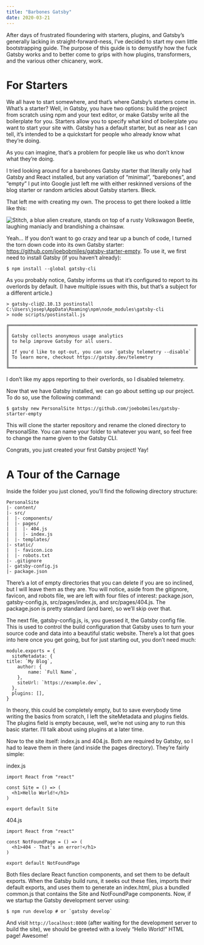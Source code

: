 ```yaml
---
title: "Barbones Gatsby"
date: 2020-03-21
---
```


After days of frustrated floundering with starters, plugins, and Gatsby’s
generally lacking in straight-forward-ness, I’ve decided to start my own
little bootstrapping guide. The purpose of this guide is to demystify how the
fuck Gatsby works and to better come to grips with how plugins, transformers,
and the various other chicanery, work.

# For Starters

We all have to start somewhere, and that’s where Gatsby’s starters come in.
What’s a starter? Well, in Gatsby, you have two options: build the project
from scratch using npm and your text editor, or make Gatsby write all the
boilerplate for you. Starters allow you to specify what kind of boilerplate
you want to start your site with. Gatsby has a default starter, but as near
as I can tell, it’s intended to be a quickstart for people who already know
what they’re doing.

As you can imagine, that’s a problem for people like us who don’t know what
they’re doing.

I tried looking around for a barebones Gatsby starter that literally only had
Gatsby and React installed, but any variation of “minimal”, “barebones”, and
“empty” I put into Google just left me with either reskinned versions of the
blog starter or random articles about Gatsby starters. Bleck.

That left me with creating my own. The process to get there looked a little
like this:

<img title="Oh good, my puppy found the chainsaw"
     alt="Stitch, a blue alien creature, stands on top of a rusty Volkswagon Beetle, laughing maniacly and brandishing a chainsaw."
     src="./StitchWithChainsaw.gif" />

Yeah… If you don’t want to go crazy and tear up a bunch of code, I turned the
torn down code into its own Gatsby starter:
https://github.com/joebobmiles/gatsby-starter-empty. To use it, we first need
to install Gatsby (if you haven’t already):

```
$ npm install --global gatsby-cli
```

As you probably notice, Gatsby informs us that it’s configured to report to
its overlords by default. (I have multiple issues with this, but that’s a
subject for a different article.)

```
> gatsby-cli@2.10.13 postinstall C:\Users\josep\AppData\Roaming\npm\node_modules\gatsby-cli
> node scripts/postinstall.js

╔════════════════════════════════════════════════════════════════════════╗
║                                                                    ║
║ Gatsby collects anonymous usage analytics                          ║
║ to help improve Gatsby for all users.                              ║
║                                                                    ║
║ If you'd like to opt-out, you can use `gatsby telemetry --disable` ║
║ To learn more, checkout https://gatsby.dev/telemetry               ║
║                                                                    ║
╚════════════════════════════════════════════════════════════════════════╝
```

I don’t like my apps reporting to their overlords, so I disabled telemetry.

Now that we have Gatsby installed, we can go about setting up our project. To
do so, use the following command:

```
$ gatsby new PersonalSite https://github.com/joebobmiles/gatsby-starter-empty
```

This will clone the starter repository and rename the cloned directory to
PersonalSite. You can name your folder to whatever you want, so feel free to
change the name given to the Gatsby CLI.

Congrats, you just created your first Gatsby project! Yay!

# A Tour of the Carnage

Inside the folder you just cloned, you’ll find the following directory
structure:

```
PersonalSite
|- content/
|- src/
|  |- components/
|  |- pages/
|  |  |- 404.js
|  |  |- index.js
|  |- templates/
|- static/
|  |- favicon.ico
|  |- robots.txt
|- .gitignore
|- gatsby-config.js
|- package.json
```

There’s a lot of empty directories that you can delete if you are so
inclined, but I will leave them as they are. You will notice, aside from the
gitignore, favicon, and robots file, we are left with four files of interest:
package.json, gatsby-config.js, src/pages/index.js, and src/pages/404.js. The
package.json is pretty standard (and bare), so we’ll skip over that.

The next file, gatsby-config.js, is, you guessed it, the Gatsby config file.
This is used to control the build configuration that Gatsby uses to turn your
source code and data into a beautiful static website. There’s a lot that goes
into here once you get going, but for just starting out, you don’t need much:

```
module.exports = {
  siteMetadata: {
title: `My Blog`,
    author: {
        name: `Full Name`,
    },
    siteUrl: `https://example.dev`,
  },
  plugins: [],
}
```

In theory, this could be completely empty, but to save everybody time writing
the basics from scratch, I left the siteMetadata and plugins fields. The
plugins field is empty because, well, we’re not using any to run this basic
starter. I’ll talk about using plugins at a later time.

Now to the site itself: index.js and 404.js. Both are required by Gatsby, so
I had to leave them in there (and inside the pages directory). They’re fairly
simple:

index.js
```
import React from "react"

const Site = () => (
  <h1>Hello World!</h1>
)

export default Site
```

404.js
```
import React from "react"

const NotFoundPage = () => (
  <h1>404 - That's an error!</h1>
)

export default NotFoundPage
```

Both files declare React function components, and set them to be default
exports. When the Gatsby build runs, it seeks out these files, imports their
default exports, and uses them to generate an index.html, plus a bundled
common.js that contains the Site and NotFoundPage components.
Now, if we startup the Gatsby development server using:

```
$ npm run develop # or `gatsby develop`
```

And visit `http://localhost:8000` (after waiting for the development server
to build the site), we should be greeted with a lovely “Hello World!” HTML
page! Awesome!